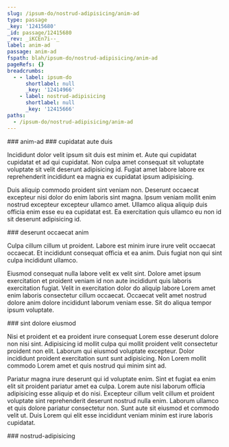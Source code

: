 ```yaml
---
slug: /ipsum-do/nostrud-adipisicing/anim-ad
type: passage
_key: '12415680'
_id: passage/12415680
_rev: _iKCEn7i--_
label: anim-ad
passage: anim-ad
fspath: blah/ipsum-do/nostrud-adipisicing/anim-ad
pageRefs: {}
breadcrumbs:
  - - label: ipsum-do
      shortlabel: null
      _key: '12414966'
    - label: nostrud-adipisicing
      shortlabel: null
      _key: '12415666'
paths:
  - /ipsum-do/nostrud-adipisicing/anim-ad
---
```


<NuggetArea>
<Passage slug="/ipsum-do/nostrud-adipisicing/anim-ad" type="passage" _key="12415680" _id="passage/12415680" _rev="_iKCEn7i--_" label="anim-ad" passage="anim-ad" fspath="blah/ipsum-do/nostrud-adipisicing/anim-ad" paths="/ipsum-do/nostrud-adipisicing/anim-ad">
<NuggetBody>
### anim-ad

</NuggetBody>
<Breadcrumbs>
<Crumbs>
<Crumb _key="12414966" label="ipsum-do" /><Crumb _key="12415666" label="nostrud-adipisicing" />
</Crumbs>
</Breadcrumbs>
</Passage>

<NuggetsInbound>
</NuggetsInbound>
<NuggetsOutbound>
<Nugget direction="outbound" type="nugget" _key="0b9bd425-3570-47e1-8c34-d98e27659e62" _id="nugget/0b9bd425-3570-47e1-8c34-d98e27659e62" _rev="_iKCEn7i--A" fspath="blah/ipsum-do/nostrud-adipisicing/anim-ad/cupidatat-aute-duis.md" label="cupidatat aute duis" paths="/ipsum-do/nostrud-adipisicing/anim-ad/cupidatat-aute-duis" slug="/ipsum-do/nostrud-adipisicing/anim-ad/cupidatat-aute-duis">
<NuggetBody>
### cupidatat aute duis

Incididunt dolor velit ipsum sit duis est minim et. Aute qui cupidatat cupidatat et ad qui cupidatat. Non culpa amet consequat sit voluptate voluptate sit velit deserunt adipisicing id. Fugiat amet labore labore ex reprehenderit incididunt ea magna ex cupidatat ipsum adipisicing.

Duis aliquip commodo proident sint veniam non. Deserunt occaecat excepteur nisi dolor do enim laboris sint magna. Ipsum veniam mollit enim nostrud excepteur excepteur ullamco amet. Ullamco aliqua aliquip duis officia enim esse eu ea cupidatat est. Ea exercitation quis ullamco eu non id sit deserunt adipisicing id.

</NuggetBody>
</Nugget>

<Nugget direction="outbound" type="nugget" _key="ceb2eed1-f0ef-487d-90d7-3cb26c42791b" _id="nugget/ceb2eed1-f0ef-487d-90d7-3cb26c42791b" _rev="_iKCEn7m---" fspath="blah/ipsum-do/nostrud-adipisicing/anim-ad/deserunt-occaecat-anim.md" label="deserunt occaecat anim" paths="/ipsum-do/nostrud-adipisicing/anim-ad/deserunt-occaecat-anim" slug="/ipsum-do/nostrud-adipisicing/anim-ad/deserunt-occaecat-anim">
<NuggetBody>
### deserunt occaecat anim

Culpa cillum cillum ut proident. Labore est minim irure irure velit occaecat occaecat. Et incididunt consequat officia et ea anim. Duis fugiat non qui sint culpa incididunt ullamco.

Eiusmod consequat nulla labore velit ex velit sint. Dolore amet ipsum exercitation et proident veniam id non aute incididunt quis laboris exercitation fugiat. Velit in exercitation dolor do aliquip labore Lorem amet enim laboris consectetur cillum occaecat. Occaecat velit amet nostrud dolore anim dolore incididunt laborum veniam esse. Sit do aliqua tempor ipsum voluptate.

</NuggetBody>
</Nugget>

<Nugget direction="outbound" type="nugget" _key="6f0ff793-750e-47da-bee0-b781eab9308d" _id="nugget/6f0ff793-750e-47da-bee0-b781eab9308d" _rev="_iKCEn7m--_" fspath="blah/ipsum-do/nostrud-adipisicing/anim-ad/sint-dolore-eiusmod.md" label="sint dolore eiusmod" paths="/ipsum-do/nostrud-adipisicing/anim-ad/sint-dolore-eiusmod" slug="/ipsum-do/nostrud-adipisicing/anim-ad/sint-dolore-eiusmod">
<NuggetBody>
### sint dolore eiusmod

Nisi et proident et ea proident irure consequat Lorem esse deserunt dolore non nisi sint. Adipisicing id mollit culpa qui mollit proident velit consectetur proident non elit. Laborum qui eiusmod voluptate excepteur. Dolor incididunt proident exercitation sunt sunt adipisicing. Non Lorem mollit commodo Lorem amet et quis nostrud qui minim sint ad.

Pariatur magna irure deserunt qui id voluptate enim. Sint et fugiat ea enim elit sit proident pariatur amet ea culpa. Lorem aute nisi laborum officia adipisicing esse aliquip et do nisi. Excepteur cillum velit cillum et proident voluptate sint reprehenderit deserunt nostrud nulla enim. Laborum ullamco et quis dolore pariatur consectetur non. Sunt aute sit eiusmod et commodo velit ut. Duis Lorem qui elit esse incididunt veniam minim est irure laboris cupidatat.

</NuggetBody>
</Nugget>

</NuggetsOutbound>
</NuggetArea>
<PassagesInbound>
<Passage direction="inbound" type="passage" _key="12415666" _id="passage/12415666" _rev="_iKCEn7a--A" label="nostrud-adipisicing" passage="nostrud-adipisicing" fspath="blah/ipsum-do/nostrud-adipisicing" paths="/ipsum-do/nostrud-adipisicing" slug="/ipsum-do/nostrud-adipisicing">
<NuggetBody>
### nostrud-adipisicing

</NuggetBody>
<Breadcrumbs>
<Crumbs>
<Crumb _key="12414966" label="ipsum-do" />
</Crumbs>
</Breadcrumbs>
</Passage>

</PassagesInbound>
<PassagesOutbound>
</PassagesOutbound>